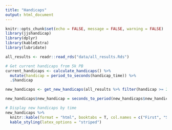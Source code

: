 ```yaml
---
title: "Handicaps"
output: html_document
---
```


```r
knitr::opts_chunk$set(echo = FALSE, message = FALSE, warning = FALSE)
library(jjshandicap)
library(dplyr)
library(kableExtra)
library(lubridate)
```

```r
all_results <- readr::read_rds("data/all_results.Rds")
```

```r
# Get current handicaps from 5k PB
current_handicaps <- calculate_handicaps() %>%
  mutate(handicap = period_to_seconds(handicap_time)) %>%
  .$handicap
```

```r
new_handicaps <- get_new_handicaps(all_results %>% filter(handicap >= 201901), min)
```

```r
new_handicaps$new_handicap = seconds_to_period(new_handicaps$new_handicap)
```

```r
# Display new handicaps by time
new_handicaps %>%
  knitr::kable(format = "html", booktabs = T, col.names = c("First", "Second", "Handicap")) %>% 
  kable_styling(latex_options = "striped")
```